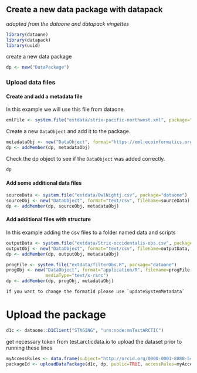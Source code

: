 ## Create a new data package with datapack
*adapted from the dataone and datapack vingettes*

```r
library(dataone)
library(datapack)
library(uuid)
```

create a new data package
```r
dp <- new("DataPackage")
```

### Upload data files

#### Create and add a metadata file

In this example we will use this file from dataone.
```r
emlFile <- system.file("extdata/strix-pacific-northwest.xml", package="dataone")
```

Create a new `DataObject` and add it to the package.
```r
metadataObj <- new("DataObject", format="https://eml.ecoinformatics.org/eml-2.2.0", filename=emlFile)
dp <- addMember(dp, metadataObj)
```

Check the dp object to see if the `DataObject` was added correctly.
```r
dp
```

#### Add some additional data files
```r
sourceData <- system.file("extdata/OwlNightj.csv", package="dataone")
sourceObj <- new("DataObject", format="text/csv", filename=sourceData)
dp <- addMember(dp, sourceObj, metadataObj)
```

#### Add additional files with structure

In this example adding the csv files to a folder named data and scripts
```r
outputData <- system.file("extdata/Strix-occidentalis-obs.csv", package="dataone")
outputObj <- new("DataObject", format="text/csv", filename=outputData, targetPath = "data")
dp <- addMember(dp, outputObj, metadataObj)

progFile <- system.file("extdata/filterObs.R", package="dataone")
progObj <- new("DataObject", format="application/R", filename=progFile, targetPath = "scripts",
               mediaType="text/x-rsrc")
dp <- addMember(dp, progObj, metadataObj)
```

```block
If you want to change the formatId please use `updateSystemMetadata`
```

# Upload the package

```r
d1c <- dataone::D1Client("STAGING", "urn:node:mnTestARCTIC")
```

get necessary token from test.arcticdata.io to upload the dataset prior to running these lines

```r
myAccessRules <- data.frame(subject="http://orcid.org/0000-0001-8888-547X", permission="changePermission") 
packageId <- uploadDataPackage(d1c, dp, public=TRUE, accessRules=myAccessRules, quiet=FALSE)
```

